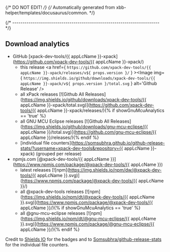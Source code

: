 {/* DO NOT EDIT! */}
{/* Automatically generated from xbb-helper/templates/docusaurus/common. */}


{/* ------------------------------------------------------------------------ */}

## Download analytics

- GitHub [xpack-dev-tools/{{ appLcName }}-xpack](https://github.com/xpack-dev-tools/{{ appLcName }}-xpack/)
  - this release <a href={ `https://github.com/xpack-dev-tools/{{ appLcName }}-xpack/releases/v${ props.version }/` } ><Image img={ `https://img.shields.io/github/downloads/xpack-dev-tools/{{ appLcName }}-xpack/v${ props.version }/total.svg` } alt='Github Release' /></a>
  - all xPack releases [![Github All Releases](https://img.shields.io/github/downloads/xpack-dev-tools/{{ appLcName }}-xpack/total.svg)](https://github.com/xpack-dev-tools/{{ appLcName }}-xpack/releases/){% if showGnuMcuAnalytics == 'true' %}
  - all GNU MCU Eclipse releases [![Github All Releases](https://img.shields.io/github/downloads/gnu-mcu-eclipse/{{ appLcName }}/total.svg)](https://github.com/gnu-mcu-eclipse/{{ appLcName }}/releases/){% endif %}
  - [individual file counters](https://somsubhra.github.io/github-release-stats/?username=xpack-dev-tools&repository={{ appLcName }}-xpack) (grouped per release)
- npmjs.com [@xpack-dev-tools/{{ appLcName }}](https://www.npmjs.com/package/@xpack-dev-tools/{{ appLcName }})
  - latest releases [![npm](https://img.shields.io/npm/dw/@xpack-dev-tools/{{ appLcName }}.svg)](https://www.npmjs.com/package/@xpack-dev-tools/{{ appLcName }}/)
  - all @xpack-dev-tools releases [![npm](https://img.shields.io/npm/dt/@xpack-dev-tools/{{ appLcName }}.svg)](https://www.npmjs.com/package/@xpack-dev-tools/{{ appLcName }}/){% if showGnuMcuAnalytics == 'true' %}
  - all @gnu-mcu-eclipse releases [![npm](https://img.shields.io/npm/dt/@gnu-mcu-eclipse/{{ appLcName }}.svg)](https://www.npmjs.com/package/@gnu-mcu-eclipse/{{ appLcName }}/){% endif %}

Credit to [Shields IO](https://shields.io) for the badges and to
[Somsubhra/github-release-stats](https://github.com/Somsubhra/github-release-stats)
for the individual file counters.
